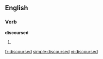==English==

===Verb===
'''discoursed'''

# {{past of|[[discourse]]}}

[[fr:discoursed]]
[[simple:discoursed]]
[[vi:discoursed]]